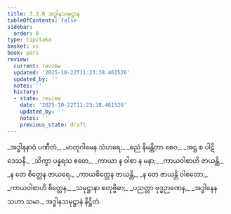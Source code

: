 ```yaml
---
title: 3.2.8 အဒ္ဓါနသမုဋ္ဌာန
tableOfContents: false
sidebar:
  order: 8
type: tipitaka
basket: vi
book: pari
review:
  current: review
  updated: '2025-10-22T11:23:38.461526'
  updated_by: ''
  notes: ''
  history:
  - state: review
    date: '2025-10-22T11:23:38.461526'
    updated_by: ''
    notes: ''
    previous_state: draft
---
```



<ReviewStatus review={frontmatter.review} showDetails={true} />

<HypothesisAnnotation frontmatter={frontmatter} />

<DynamicBreadcrumb />

<Division number="265" book="pari" e="ch" v="5" p="162">

<Paragraph number="1131" type="verses" book="pari">
_အဒ္ဓါနနာဝံ ပဏီတံ,_  
_မာတုဂါမေန သံဟရေ;_  
_ဓညံ နိမန္တိတာ စေဝ,_  
_အဋ္ဌ စ ပါဋိဒေသနီ._  

</Paragraph>

<Paragraph number="1132" type="verses" book="pari">
_သိက္ခာ ပန္နရသ ဧတေ,_  
_ကာယာ န ဝါစာ န မနာ;_  
_ကာယဝါစာဟိ ဇာယန္တိ,_  
_န တေ စိတ္တေန ဇာယရေ._  

</Paragraph>

<Paragraph number="1133" type="verses" book="pari">
_ကာယစိတ္တေန ဇာယန္တိ,_  
_န တေ ဇာယန္တိ ဝါစတော;_  
_ကာယဝါစာဟိ စိတ္တေန,_  
_သမုဋ္ဌာနာ စတုဗ္ဗိဓာ;_  
_ပညတ္တာ ဗုဒ္ဓဉာဏေန,_  
_အဒ္ဓါနေန သဟာ သမာ._  


</Paragraph>
</Division>

<Paragraph number="1134" type="center" book="pari">
အဒ္ဓါနသမုဋ္ဌာနံ နိဋ္ဌိတံ.
</Paragraph>